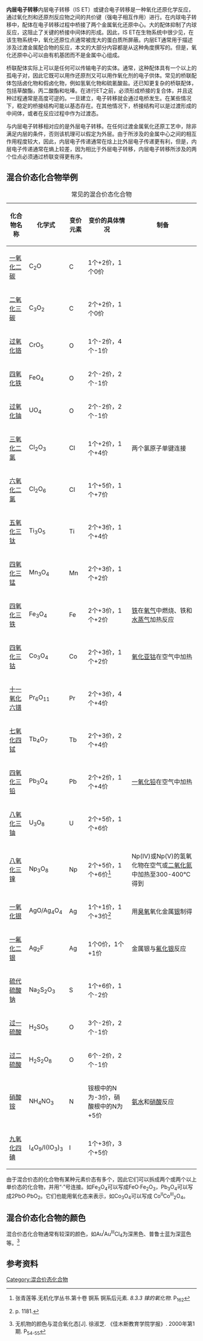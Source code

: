 {{expert|time=2010-11-13T10:52:59+00:00}}
'''内层电子转移'''内层电子转移（IS ET）或键合电子转移是一种氧化还原化学反应，通过氧化剂和还原剂反应物之间的共价键（强电子相互作用）进行。在内球电子转移中，配体在电子转移过程中桥接了两个金属氧化还原中心。大的配体抑制了内球反应，这阻止了关键的桥接中间体的形成。因此，IS ET在生物系统中很少见，在该生物系统中，氧化还原位点通常被庞大的蛋白质所屏蔽。内层ET通常用于描述涉及过渡金属配合物的反应，本文的大部分内容都是从这种角度撰写的。但是，氧化还原中心可以由有机基团而不是金属中心组成。

桥联配体实际上可以是任何可以传输电子的实体。通常，这种配体具有一个以上的孤电子对，因此它既可以用作还原剂又可以用作氧化剂的电子供体。常见的桥联配体包括卤化物和假卤化物，例如氢氧化物和硫氰酸盐。还已知更复杂的桥联配体，包括草酸酯，丙二酸酯和吡嗪。在进行ET之前，必须形成桥接的复合体，并且这种过程通常是高度可逆的。一旦建立，电子转移就会通过电桥发生。在某些情况下，稳定的桥接结构可能以基态存在。在其他情况下，桥接结构可以是过渡形成的中间体，或者在反应过程中作为过渡态。

与内层电子转移相对应的是外层电子转移。在任何过渡金属氧化还原工艺中，除非满足内层的条件，否则该机理可以假定为外层。由于所涉及的金属中心之间的相互作用程度较大，因此，内层电子传递通常在焓上比外层电子传递更有利，但是，内层电子传递通常在熵上较差，因为相比于外层电子转移，内层电子转移所涉及的两个位点必须通过桥联变得更有序。

==混合价态化合物举例==
{| class="wikitable" border="1"
|+ 常见的混合价态化合物
! 化合物名称 !! 化学式 !!变价元素 !! 变价的具体情况 !! 制备
|-
| [[一氧化二碳|一氧化二碳]] || C<sub>2</sub>O || C || 1个+2价，1个0价 ||
|-
| [[二氧化三碳|二氧化三碳]] || C<sub>3</sub>O<sub>2</sub> || C || 2个+2价，1个0价 ||
|-
| [[过氧化铬|过氧化铬]] || CrO<sub>5</sub> || O || 1个-2价，4个-1价 ||
|-
| [[四氧化铁|四氧化铁]] || FeO<sub>4</sub> || O || 2个-2价，2个-1价 ||
|-
| [[过氧化铀|过氧化铀]] || UO<sub>4</sub> || O || 2个-2价，2个-1价 ||
|-
| [[三氧化二氯|三氧化二氯]] || Cl<sub>2</sub>O<sub>3</sub> || Cl || 1个+2价，1个+4价 || 两个氯原子单键连接
|-
| [[六氧化二氯|六氧化二氯]] || Cl<sub>2</sub>O<sub>6</sub> || Cl || 1个+5价，1个+7价 ||
|-
| [[五氧化三钛|五氧化三钛]] || Ti<sub>3</sub>O<sub>5</sub> || Ti || 2个+3价，1个+4价 ||
|-
| [[四氧化三锰|四氧化三锰]] || Mn<sub>3</sub>O<sub>4</sub> || Mn || 2个+3价，1个+2价 ||
|-
| [[四氧化三铁|四氧化三铁]] || Fe<sub>3</sub>O<sub>4</sub> || Fe || 2个+3价，1个+2价 || [[铁|铁]]在[[氧气|氧气]]中燃烧、铁和[[水蒸气|水蒸气]]加热反应
|-
| [[四氧化三钴|四氧化三钴]] || Co<sub>3</sub>O<sub>4</sub> || Co || 2个+3价，1个+2价 || [[氧化亚钴|氧化亚钴]]在空气中加热
|-
| [[十一氧化六镨|十一氧化六镨]] || Pr<sub>6</sub>O<sub>11</sub> || Pr || 2个+3价，4个+4价 ||
|-
| [[七氧化四铽|七氧化四铽]] || Tb<sub>4</sub>O<sub>7</sub> || Tb || 2个+3价，2个+4价 ||
|-
| [[四氧化三铅|四氧化三铅]] || Pb<sub>3</sub>O<sub>4</sub> || Pb || 2个+2价，1个+4价 || [[一氧化铅|一氧化铅]]在空气中加热
|-
| [[八氧化三铀|八氧化三铀]] || U<sub>3</sub>O<sub>8</sub> || U || 2个+5价，1个+6价 ||
|-
| [[八氧化三镎|八氧化三镎]] || Np<sub>3</sub>O<sub>8</sub> || Np || 2个+5价，1个+6价<ref>张青莲等.无机化学丛书.第十卷 锕系 锕系后元素. ''8.3.3 镎的氧化物''. P<sub>162</sub></ref> || Np(IV)或Np(V)的氢氧化物在空气或[[二氧化氮|二氧化氮]]中加热至300-400℃得到
|-
| [[一氧化银|一氧化银]] || AgO/Ag<sub>4</sub>O<sub>4</sub> || Ag || 1个+1价，1个+3价<ref>{{Greenwood&Earnshaw}} p. 1181.</ref>  || 用[[臭氧|臭氧]]氧化金属[[银|银]]制得
|-
| [[一氟化二银|一氟化二银]] || Ag<sub>2</sub>F || Ag || 1个0价，1个+1价 || 金属银与[[氟化银|氟化银]]反应
|-
| [[硫代硫酸钠|硫代硫酸钠]] || Na<sub>2</sub>S<sub>2</sub>O<sub>3</sub> || S || 1个+6价，1个-2价 ||
|-
| [[过一硫酸|过一硫酸]] || H<sub>2</sub>SO<sub>5</sub> || O || 3个-2价，2个-1价 ||
|-
| [[过二硫酸|过二硫酸]] || H<sub>2</sub>S<sub>2</sub>O<sub>8</sub> || O || 6个-2价，2个-1价 ||
|-
| [[硝酸铵|硝酸铵]] || NH<sub>4</sub>NO<sub>3</sub> || N || 铵根中的N为-3价，硝酸根中的N为+5价 || [[氨水|氨水]]和[[硝酸|硝酸]]反应
|-
| [[九氧化四碘|九氧化四碘]] || I<sub>4</sub>O<sub>9</sub>/I(IO<sub>3</sub>)<sub>3</sub> || I || 1个+3价，3个+5价 ||

|}

由于混合价态的化合物有某种元素价态有多个，因此它们可以拆成两个或两个以上单价态的化合物，并用“·”号连接。如Fe<sub>3</sub>O<sub>4</sub>可以写成FeO·Fe<sub>2</sub>O<sub>3</sub>，Pb<sub>3</sub>O<sub>4</sub>可以写成2PbO·PbO<sub>2</sub>。它们也能用氧化态来表示，如Co<sub>3</sub>O<sub>4</sub>可以写成 Co<sup>II</sup>Co<sup>III</sup><sub>2</sub>O<sub>4</sub>。
== 混合价态化合物的颜色 ==
混合价态化合物通常有较深的颜色，如Au<sup>I</sup>Au<sup>III</sup>Cl<sub>4</sub>为深黑色、普鲁士蓝为深蓝色等。<ref>无机物的颜色与混合氧化态[J]. 徐淑芝. 《佳木斯教育学院学报》. 2000年第1期. P<sub>54-55</sub></ref>
== 参考资料 ==
{{reflist}}

[[Category:混合价态化合物|Category:混合价态化合物]]